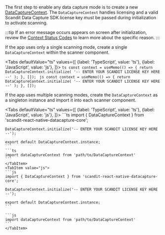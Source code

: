 
The first step to enable any data capture mode is to create a new [DataCaptureContext](https://docs.scandit.com/data-capture-sdk/react-native/core/api/data-capture-context.html#class-scandit.datacapture.core.DataCaptureContext). The `DataCaptureContext` handles licensing and a valid Scandit Data Capture SDK license key must be passed during initialization to activate scanning.

:::tip
If an error message occurs appears on screen after initialization, review the [Context Status Codes](https://docs.scandit.com/data-capture-sdk/react-native/core/api/context-status.html#status-codes) to learn more about the specific reason.
:::

If the app uses only a single scanning mode, create a single `DataCaptureContext` within the scanner component.

<Tabs defaultValue="ts" values={[
	{label: 'TypeScript', value: 'ts'},
	{label: 'JavaScript', value: 'js'},
]}>
	<TabItem value="ts">
	```ts
	const context = useMemo(() => {
		return DataCaptureContext.initialize(
			'-- ENTER YOUR SCANDIT LICENSE KEY HERE --'
		);
	}, []);
	```
	</TabItem>
	<TabItem value="js">
	```js
	const context = useMemo(() => {
		return DataCaptureContext.initialize(
			'-- ENTER YOUR SCANDIT LICENSE KEY HERE --'
		);
	}, []);
	```
	</TabItem>
</Tabs>

If the app uses multiple scanning modes, create the `DataCaptureContext` as a singleton instance and import it into each scanner component.

<Tabs defaultValue="ts" values={[
	{label: 'TypeScript', value: 'ts'},
	{label: 'JavaScript', value: 'js'},
]}>
	<TabItem value="ts">
	```ts
	import { DataCaptureContext } from 'scandit-react-native-datacapture-core';

	DataCaptureContext.initialize('-- ENTER YOUR SCANDIT LICENSE KEY HERE --');

	export default DataCaptureContext.instance;
	```
	```ts
	import dataCaptureContext from 'path/to/DataCaptureContext'
	```
	</TabItem>
	<TabItem value="js">
	```js
	import { DataCaptureContext } from 'scandit-react-native-datacapture-core';

	DataCaptureContext.initialize('-- ENTER YOUR SCANDIT LICENSE KEY HERE --');

	export default DataCaptureContext.instance;
	```

	```js
	import dataCaptureContext from 'path/to/DataCaptureContext'
	```
	</TabItem>
</Tabs>
